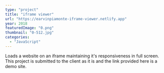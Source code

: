 ```yaml
---
type: "project"
title: "iframe viewer"
url: "https://earvinpiamonte-iframe-viewer.netlify.app"
year: 2018
featuredImage: "0.png"
thumbnail: "0-512.jpg"
categories:
  - "JavaScript"
---
```


Loads a website on an iframe maintaining it's responsiveness in full screen. This project is submitted to the client as it is and the link provided here is a demo site.
